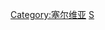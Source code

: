 {{DEFAULTSORT:Serbia}}
{{Commons category|Society of Serbia}}

[[Category:塞尔维亚|Category:塞尔维亚]]
[[Category:欧洲各国社会|S]]